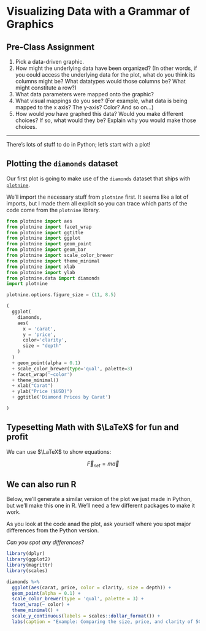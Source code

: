 # Visualizing Data with a Grammar of Graphics

## Pre-Class Assignment

1.  Pick a data-driven graphic.
2.  How might the underlying data have been organized? (In other words, if you could access the underlying data for the plot, what do you think its columns might be? What datatypes would those columns be? What might constitute a row?)
3.  What data parameters were mapped onto the graphic?
4.  What visual mappings do you see? (For example, what data is being mapped to the x axis? The y-axis? Color? And so on...)
5.  How would *you* have graphed this data? Would you make different choices? If so, what would they be? Explain why you would make those choices.

------------------------------------------------------------------------

There's lots of stuff to do in Python; let's start with a plot!

## Plotting the `diamonds` dataset

Our first plot is going to make use of the `diamonds` dataset that ships with [`plotnine`](https://github.com/has2k1/plotnine).

We'll import the necessary stuff from `plotnine` first.
It seems like a lot of imports, but I made them all explicit so you can trace which parts of the code come from the `plotnine` library.

```python

from plotnine import aes
from plotnine import facet_wrap
from plotnine import ggtitle
from plotnine import ggplot
from plotnine import geom_point
from plotnine import geom_bar
from plotnine import scale_color_brewer
from plotnine import theme_minimal
from plotnine import xlab
from plotnine import ylab
from plotnine.data import diamonds
import plotnine

plotnine.options.figure_size = (11, 8.5)

(
  ggplot(
    diamonds,
    aes(
      x = 'carat',
      y = 'price',
      color='clarity',
      size = "depth"
    )
  )
  + geom_point(alpha = 0.1)
  + scale_color_brewer(type='qual', palette=3)
  + facet_wrap('~color')
  + theme_minimal()
  + xlab("Carat")
  + ylab("Price ($USD)")
  + ggtitle('Diamond Prices by Carat')

)
```

## Typesetting Math with $\LaTeX$ for fun and profit

We can use $\LaTeX$ to show equations:

$$
\vec{F}_{net} = m\vec{a}
$$

## We can also run R

Below, we'll generate a similar version of the plot we just made in Python, but we'll make this one in R.
We'll need a few different packages to make it work.

As you look at the code anad the plot, ask yourself where you spot major differences from the Python version.

*Can you spot any differences?*

```r
library(dplyr)
library(ggplot2)
library(magrittr)
library(scales)

diamonds %>%
  ggplot(aes(carat, price, color = clarity, size = depth)) +
  geom_point(alpha = 0.1) +
  scale_color_brewer(type = 'qual', palette = 3) +
  facet_wrap(~ color) +
  theme_minimal() +
  scale_y_continuous(labels = scales::dollar_format()) +
  labs(caption = "Example: Comparing the size, price, and clarity of 50,000 diamonds")
```
